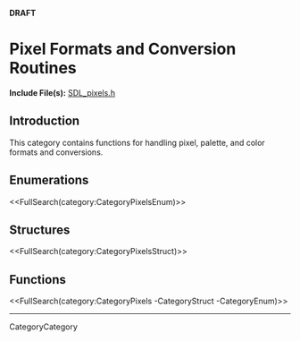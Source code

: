 <!-- #master-page:CategoryTemplate -->
<!-- #master-date:Unknown-Date -->
<!-- format wiki -->
<!-- language en -->
'''DRAFT'''

= Pixel Formats and Conversion Routines =
'''Include File(s):''' [http://hg.libsdl.org/SDL/file/68dfd6df47da/include/SDL_pixels.h SDL_pixels.h]


== Introduction ==

This category contains functions for handling pixel, palette, and color formats and conversions.

== Enumerations ==
<<FullSearch(category:CategoryPixelsEnum)>>

== Structures ==
<<FullSearch(category:CategoryPixelsStruct)>>

== Functions ==

<<FullSearch(category:CategoryPixels -CategoryStruct -CategoryEnum)>>

----
CategoryCategory
